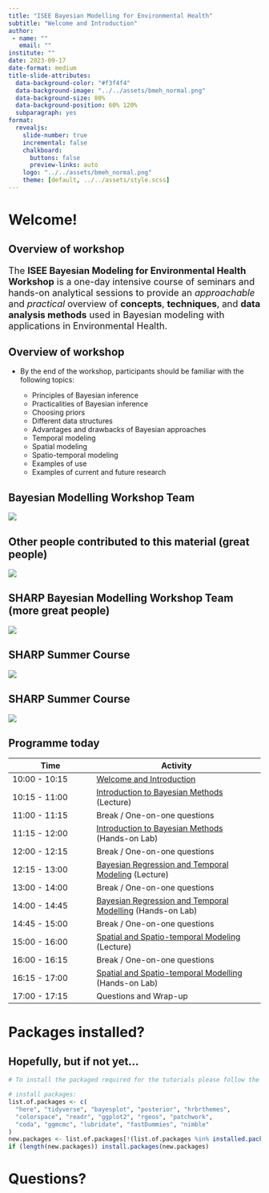 ```yaml
---
title: "ISEE Bayesian Modelling for Environmental Health"
subtitle: "Welcome and Introduction"
author:
 - name: ""
   email: ""
institute: ""
date: 2023-09-17
date-format: medium
title-slide-attributes:
  data-background-color: "#f3f4f4"
  data-background-image: "../../assets/bmeh_normal.png"
  data-background-size: 80%
  data-background-position: 60% 120%
  subparagraph: yes
format:
  revealjs:
    slide-number: true
    incremental: false
    chalkboard:
      buttons: false
      preview-links: auto
    logo: "../../assets/bmeh_normal.png"
    theme: [default, ../../assets/style.scss]
---
```


# Welcome!

## Overview of workshop {.bigger}

::: {style="font-size: 130%;"}
The __ISEE Bayesian Modeling for Environmental Health Workshop__ is a one-day intensive course of seminars and hands-on analytical sessions to provide an _approachable_ and _practical_ overview of __concepts__, __techniques__, and __data analysis methods__ used in Bayesian modeling with applications in Environmental Health.
:::

## Overview of workshop {.smaller}

::: incremental
- By the end of the workshop, participants should be familiar with the following topics:

  - Principles of Bayesian inference
  - Practicalities of Bayesian inference
  - Choosing priors
  - Different data structures
  - Advantages and drawbacks of Bayesian approaches
  - Temporal modeling
  - Spatial modeling
  - Spatio-temporal modeling
  - Examples of use
  - Examples of current and future research
:::

## Bayesian Modelling Workshop Team

![](assets/isee_lecturers.png)

## Other people contributed to this material (great people)

![](assets/theo_liza.png)

## SHARP Bayesian Modelling Workshop Team (more great people)

![](assets/instructor.png)

## SHARP Summer Course

![](assets/sharp_poster.png){fig-align="center"}

## SHARP Summer Course

![](assets/sharp_group_summer_2023.png){fig-align="center"}

## Programme today

::: {style="font-size: 50%;"}

| Time         | Activity                 |
| ------------ | ------------------------ |
| 10:00 - 10:15  | [Welcome and Introduction](/lectures/welcome_and_introduction/welcome_and_introduction.qmd) |
| 10:15 - 11:00 | [Introduction to Bayesian Methods](/lectures/introduction_to_bayesian_methods/introduction_to_bayesian_methods.qmd) (Lecture) |
| 11:00  - 11:15 | Break / One-on-one questions
| 11:15  - 12:00 | [Introduction to Bayesian Methods](/labs/introduction_to_bayesian_methods/introduction_to_bayesian_methods.qmd) (Hands-on Lab) |
| 12:00 - 12:15 | Break / One-on-one questions |
| 12:15 - 13:00 | [Bayesian Regression and Temporal Modeling](/lectures/bayesian_regression_and_temporal_modelling/bayesian_regression_and_temporal_modelling.qmd) (Lecture) |
| 13:00  - 14:00 | Break / One-on-one questions |
| 14:00  - 14:45 | [Bayesian Regression and Temporal Modelling](/labs/bayesian_regression_and_temporal_modelling/bayesian_regression_and_temporal_modelling.qmd) (Hands-on Lab) |
| 14:45 - 15:00 | Break / One-on-one questions |
| 15:00 - 16:00 | [Spatial and Spatio-temporal Modeling](/lectures/spatiotemporal_models/sstmodels.qmd) (Lecture) |
| 16:00 - 16:15 | Break / One-on-one questions |
| 16:15 - 17:00 | [Spatial and Spatio-temporal Modelling](/labs/spatiotemporal_models/spatiotemporal_models.qmd) (Hands-on Lab) |
| 17:00 - 17:15 | Questions and Wrap-up |

:::

# Packages installed?

## Hopefully, but if not yet...

``` R
# To install the packaged required for the tutorials please follow the steps below:

# install packages:
list.of.packages <- c(
  "here", "tidyverse", "bayesplot", "posterior", "hrbrthemes",
  "colorspace", "readr", "ggplot2", "rgeos", "patchwork",
  "coda", "ggmcmc", "lubridate", "fastDummies", "nimble"
)
new.packages <- list.of.packages[!(list.of.packages %in% installed.packages()[, "Package"])]
if (length(new.packages)) install.packages(new.packages)
```

# Questions?
